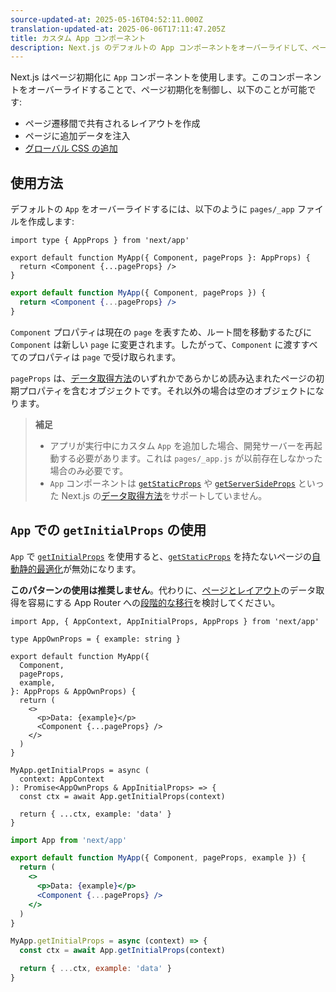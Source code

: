 ```yaml
---
source-updated-at: 2025-05-16T04:52:11.000Z
translation-updated-at: 2025-06-06T17:11:47.205Z
title: カスタム App コンポーネント
description: Next.js のデフォルトの App コンポーネントをオーバーライドして、ページ初期化を制御し、すべてのページで永続的なレイアウトを追加します。
---
```


Next.js はページ初期化に `App` コンポーネントを使用します。このコンポーネントをオーバーライドすることで、ページ初期化を制御し、以下のことが可能です:

- ページ遷移間で共有されるレイアウトを作成
- ページに追加データを注入
- [グローバル CSS の追加](/docs/pages/building-your-application/styling)

## 使用方法

デフォルトの `App` をオーバーライドするには、以下のように `pages/_app` ファイルを作成します:

```tsx filename="pages/_app.tsx" switcher
import type { AppProps } from 'next/app'

export default function MyApp({ Component, pageProps }: AppProps) {
  return <Component {...pageProps} />
}
```

```jsx filename="pages/_app.jsx" switcher
export default function MyApp({ Component, pageProps }) {
  return <Component {...pageProps} />
}
```

`Component` プロパティは現在の `page` を表すため、ルート間を移動するたびに `Component` は新しい `page` に変更されます。したがって、`Component` に渡すすべてのプロパティは `page` で受け取られます。

`pageProps` は、[データ取得方法](/docs/pages/building-your-application/data-fetching)のいずれかであらかじめ読み込まれたページの初期プロパティを含むオブジェクトです。それ以外の場合は空のオブジェクトになります。

> **補足**
>
> - アプリが実行中にカスタム `App` を追加した場合、開発サーバーを再起動する必要があります。これは `pages/_app.js` が以前存在しなかった場合のみ必要です。
> - `App` コンポーネントは [`getStaticProps`](/docs/pages/building-your-application/data-fetching/get-static-props) や [`getServerSideProps`](/docs/pages/building-your-application/data-fetching/get-server-side-props) といった Next.js の[データ取得方法](/docs/pages/building-your-application/data-fetching)をサポートしていません。

## `App` での `getInitialProps` の使用

`App` で [`getInitialProps`](/docs/pages/api-reference/functions/get-initial-props) を使用すると、[`getStaticProps`](/docs/pages/building-your-application/data-fetching/get-static-props) を持たないページの[自動静的最適化](/docs/pages/building-your-application/rendering/automatic-static-optimization)が無効になります。

**このパターンの使用は推奨しません**。代わりに、[ページとレイアウト](/docs/app/building-your-application/routing/pages-and-layouts)のデータ取得を容易にする App Router への[段階的な移行](/docs/app/building-your-application/upgrading/app-router-migration)を検討してください。

```tsx filename="pages/_app.tsx" switcher
import App, { AppContext, AppInitialProps, AppProps } from 'next/app'

type AppOwnProps = { example: string }

export default function MyApp({
  Component,
  pageProps,
  example,
}: AppProps & AppOwnProps) {
  return (
    <>
      <p>Data: {example}</p>
      <Component {...pageProps} />
    </>
  )
}

MyApp.getInitialProps = async (
  context: AppContext
): Promise<AppOwnProps & AppInitialProps> => {
  const ctx = await App.getInitialProps(context)

  return { ...ctx, example: 'data' }
}
```

```jsx filename="pages/_app.jsx" switcher
import App from 'next/app'

export default function MyApp({ Component, pageProps, example }) {
  return (
    <>
      <p>Data: {example}</p>
      <Component {...pageProps} />
    </>
  )
}

MyApp.getInitialProps = async (context) => {
  const ctx = await App.getInitialProps(context)

  return { ...ctx, example: 'data' }
}
```